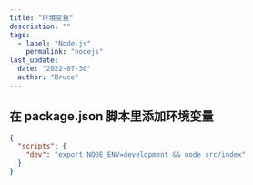 ```yaml
---
title: "环境变量"
description: ""
tags:
  - label: "Node.js"
    permalink: "nodejs"
last_update:
  date: "2022-07-30"
  author: "Bruce"
---
```


## 在 package.json 脚本里添加环境变量

```json {3} title="package.json"
{
  "scripts": {
    "dev": "export NODE_ENV=development && node src/index"
  }
}
```
